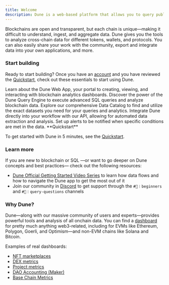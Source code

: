 ```yaml
---
title: Welcome
description: Dune is a web-based platform that allows you to query public blockchain data and aggregate it into beautiful dashboards.
---
```


Blockchains are open and transparent, but each chain is unique—making it difficult to understand, ingest, and aggregate data. Dune gives you the tools to analyze cross-chain data for different tokens, wallets, and protocols. You can also easily share your work with the community, export and integrate data into your own applications, and more.

### Start building

Ready to start building? Once you have an [account](https://dune.com/auth/register) and you have reviewed the [Quickstart](/quickstart), check out these essentials to start using Dune.

<CardGroup cols={3}>
  <Card title="Web App" icon="browser" iconType="duotone" href="/query-app/web-app">
    Learn about the Dune Web App, your portal to creating, viewing, and interacting with blockchain analytics dashboards.
  </Card>
  <Card title="Query Engine" icon="engine-warning" iconType="duotone" href="/query-app/query-engine">
    Discover the power of the Dune Query Engine to execute advanced SQL queries and analyze blockchain data.
  </Card>
  <Card title="Data Catalog" icon="database" iconType="duotone" href="/data-tables/">
    Explore our comprehensive Data Catalog to find and utilize the exact datasets you need for your queries and analytics.
  </Card>
  <Card title="API" icon="code" iconType="duotone" href="/api-reference/">
    Integrate Dune directly into your workflow with our API, allowing for automated data extraction and analysis.
  </Card>
  <Card title="Alerts" icon="bell" iconType="duotone" href="/query-app/web-app/alerts/">
    Set up alerts to be notified when specific conditions are met in the data.
     </Card>
</CardGroup>

<Note>
  **Quickstart**
  
  To get started with Dune in 5 minutes, see the [Quickstart](/quickstart).
</Note>


### Learn more

If you are new to blockchain or SQL —or want to go deeper on Dune concepts and best practices— check out the following resources:



* [Dune Official Getting Started Video Series](https://www.youtube.com/watch?v=S-cctFmR828&list=PLK3b5d4iK10ext4v-GBySekaA8-GP8quD&index=1) to learn how data flows and how to navigate the Dune app to get the most out of it
* Join our community in [Discord](https://discord.gg/FjwGvbgDFS) to get support through the `#🐥︱beginners` and `#🙋︱query-questions` channels


### Why Dune?

Dune—along with our massive community of users and experts—provides powerful tools and analysis of all onchain data. You can find a [dashboard](https://dune.com/browse/dashboards?q=dex&order=favorites&time_range=all) for pretty much anything web3-related, including for EVMs like Ethereum, Polygon, Goerli, and Optimism—and non-EVM chains like Solana and Bitcoin.

Examples of real dashboards:

* [NFT marketplaces](https://dune.com/hildobby/NFTs)
* [DEX metrics](https://dune.com/hagaetc/dex-metrics)
* [Project metrics](https://dune.com/whale_hunter/unibot-revenue)
* [DAO Accounting (Maker)](https://dune.com/steakhouse/makerdao)
* [Base Chain Metrics](https://dune.com/optimismfnd/Optimism)


